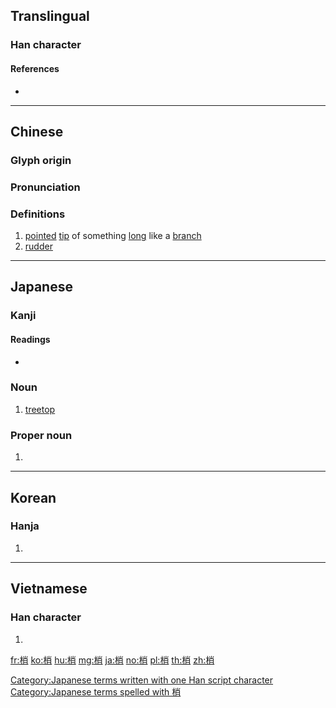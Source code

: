 {{character info/new}}
==Translingual==

===Han character===
{{Han char|rn=75|rad=木|as=07|sn=11|four=49927|canj=DFB|ids=⿰木肖}}

====References====
* {{Han ref|kx=0530.050|dkj=14866|dj=0918.040|hdz=21213.010|uh=68A2|ud=26786|bh=B1E9|bd=45545}}

----

==Chinese==
{{zh-forms}}

===Glyph origin===
{{Han etym}}

===Pronunciation===
{{zh-pron
|m=shāo,shào,xiāo
|c=saau1
|mn=sau/siau
|mn_note=sau - literary; siau - vernacular
|mc=y
|oc=y
|ma=Zh-shao.ogg
|cat=n
}}

===Definitions===
{{zh-hanzi}}

# [[point]]ed [[tip]] of something [[long]] like a [[branch]]
# [[rudder]]

----

==Japanese==

===Kanji===
{{ja-kanji|grade=|rs=木07}}

====Readings====
* {{ja-readings|goon=[[そう]] (sō)|kanon=[[しょう]] (shō)|kun=[[こずえ]] (kozue)}}

===Noun===
{{ja-noun|こずえ}}

# [[treetop]]

===Proper noun===
{{ja-pos|proper|こずえ}}

# {{given name|female|lang=ja|sort=こずえ}}

[[Category:Japanese terms written with one Han script character]]
[[Category:Japanese terms spelled with 梢]]

----

==Korean==

===Hanja===
{{ko-hanja|hangeul=초|eumhun=|rv=cho|mr=ch'o|y=cho}}

# {{defn|lang=ko|sort=木07}}

----

==Vietnamese==

===Han character===
{{vi-hantu|[[sao]]|rs=木07}}

# {{defn|lang=vi|sort=木07}}

[[fr:梢]]
[[ko:梢]]
[[hu:梢]]
[[mg:梢]]
[[ja:梢]]
[[no:梢]]
[[pl:梢]]
[[th:梢]]
[[zh:梢]]